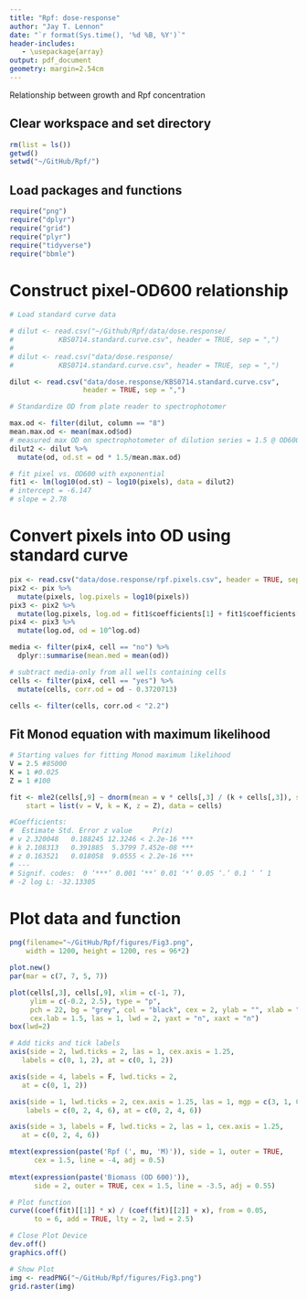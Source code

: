 ```yaml
---
title: "Rpf: dose-response"
author: "Jay T. Lennon"
date: "`r format(Sys.time(), '%d %B, %Y')`"
header-includes:
   - \usepackage{array}
output: pdf_document
geometry: margin=2.54cm
---
```


Relationship between growth and Rpf concentration

## Clear workspace and set directory

```r
rm(list = ls())
getwd()
setwd("~/GitHub/Rpf/")
```

## Load packages and functions

```r
require("png")
require("dplyr")
require("grid")
require("plyr")
require("tidyverse")
require("bbmle")
```

# Construct pixel-OD600 relationship
```r
# Load standard curve data

# dilut <- read.csv("~/Github/Rpf/data/dose.response/
#           KBS0714.standard.curve.csv", header = TRUE, sep = ",")
# 
# dilut <- read.csv("data/dose.response/
#           KBS0714.standard.curve.csv", header = TRUE, sep = ",")

dilut <- read.csv("data/dose.response/KBS0714.standard.curve.csv", 
                  header = TRUE, sep = ",")

# Standardize OD from plate reader to spectrophotomer

max.od <- filter(dilut, column == "8") 
mean.max.od <- mean(max.od$od)
# measured max OD on spectrophotometer of dilution series = 1.5 @ OD600
dilut2 <- dilut %>%
  mutate(od, od.st = od * 1.5/mean.max.od)

# fit pixel vs. OD600 with exponential
fit1 <- lm(log10(od.st) ~ log10(pixels), data = dilut2) 
# intercept = -6.147
# slope = 2.78
```

# Convert pixels into OD using standard curve
```r
pix <- read.csv("data/dose.response/rpf.pixels.csv", header = TRUE, sep = ",")
pix2 <- pix %>%
  mutate(pixels, log.pixels = log10(pixels))
pix3 <- pix2 %>%
  mutate(log.pixels, log.od = fit1$coefficients[1] + fit1$coefficients[2]*log.pixels)
pix4 <- pix3 %>%
  mutate(log.od, od = 10^log.od)
```
          
```r
media <- filter(pix4, cell == "no") %>%
  dplyr::summarise(mean.med = mean(od))

# subtract media-only from all wells containing cells
cells <- filter(pix4, cell == "yes") %>%
  mutate(cells, corr.od = od - 0.3720713)

cells <- filter(cells, corr.od < "2.2")
```


## Fit Monod equation with maximum likelihood

```r
# Starting values for fitting Monod maximum likelihood
V = 2.5 #85000
K = 1 #0.025
Z = 1 #100

fit <- mle2(cells[,9] ~ dnorm(mean = v * cells[,3] / (k + cells[,3]), sd = z), 
    start = list(v = V, k = K, z = Z), data = cells)

#Coefficients:
#  Estimate Std. Error z value     Pr(z)    
# v 2.320048   0.188245 12.3246 < 2.2e-16 ***
# k 2.108313   0.391885  5.3799 7.452e-08 ***
# z 0.163521   0.018058  9.0555 < 2.2e-16 ***
# ---
# Signif. codes:  0 ‘***’ 0.001 ‘**’ 0.01 ‘*’ 0.05 ‘.’ 0.1 ‘ ’ 1
# -2 log L: -32.13305 
```


# Plot data and function

```r
png(filename="~/GitHub/Rpf/figures/Fig3.png",
    width = 1200, height = 1200, res = 96*2) 

plot.new()
par(mar = c(7, 7, 5, 7))

plot(cells[,3], cells[,9], xlim = c(-1, 7), 
     ylim = c(-0.2, 2.5), type = "p", 
     pch = 22, bg = "grey", col = "black", cex = 2, ylab = "", xlab = "", 
     cex.lab = 1.5, las = 1, lwd = 2, yaxt = "n", xaxt = "n")
box(lwd=2)

# Add ticks and tick labels
axis(side = 2, lwd.ticks = 2, las = 1, cex.axis = 1.25, 
   labels = c(0, 1, 2), at = c(0, 1, 2))

axis(side = 4, labels = F, lwd.ticks = 2, 
   at = c(0, 1, 2))

axis(side = 1, lwd.ticks = 2, cex.axis = 1.25, las = 1, mgp = c(3, 1, 0),
    labels = c(0, 2, 4, 6), at = c(0, 2, 4, 6))

axis(side = 3, labels = F, lwd.ticks = 2, las = 1, cex.axis = 1.25, 
   at = c(0, 2, 4, 6))

mtext(expression(paste('Rpf (', mu, 'M)')), side = 1, outer = TRUE, 
      cex = 1.5, line = -4, adj = 0.5)
      
mtext(expression(paste('Biomass (OD 600)')), 
      side = 2, outer = TRUE, cex = 1.5, line = -3.5, adj = 0.55)

# Plot function
curve((coef(fit)[[1]] * x) / (coef(fit)[[2]] + x), from = 0.05, 
      to = 6, add = TRUE, lty = 2, lwd = 2.5)

# Close Plot Device
dev.off()
graphics.off()

# Show Plot
img <- readPNG("~/GitHub/Rpf/figures/Fig3.png")
grid.raster(img)
```

